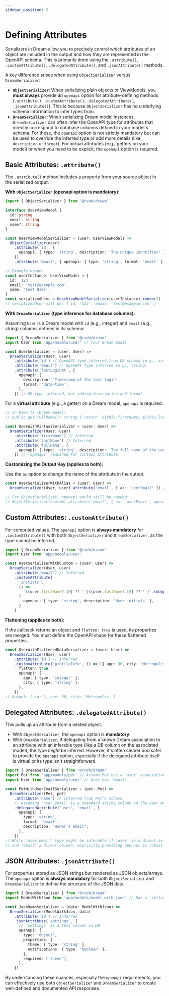 ```yaml
---
sidebar_position: 2
---
```


# Defining Attributes

Serializers in Dream allow you to precisely control which attributes of an object are included in the output and how they are represented in the OpenAPI schema. This is primarily done using the `.attribute()`, `.customAttribute()`, `.delegatedAttribute()`, and `.jsonAttribute()` methods.

A key difference arises when using `ObjectSerializer` versus `DreamSerializer`:

- **`ObjectSerializer`**: When serializing plain objects or ViewModels, you **must always** provide an `openapi` option for attribute-defining methods (`.attribute()`, `.customAttribute()`, `.delegatedAttribute()`, `.jsonAttribute()`). This is because `ObjectSerializer` has no underlying schema information to infer types from.
- **`DreamSerializer`**: When serializing Dream model instances, `DreamSerializer` can often infer the OpenAPI type for attributes that directly correspond to database columns defined in your model's schema. For these, the `openapi` option is not strictly mandatory but can be used to override the inferred type or add more details (like `description` or `format`). For virtual attributes (e.g., getters on your model) or when you need to be explicit, the `openapi` option is required.

## Basic Attributes: `.attribute()`

The `.attribute()` method includes a property from your source object in the serialized output.

**With `ObjectSerializer` (openapi option is mandatory):**

```typescript
import { ObjectSerializer } from '@rvoh/dream'

interface UserViewModel {
  id: string
  email: string
  name?: string
}

const UserViewModelSerializer = (user: UserViewModel) =>
  ObjectSerializer(user)
    .attribute('id', {
      openapi: { type: 'string', description: 'The unique identifier' },
    })
    .attribute('email', { openapi: { type: 'string', format: 'email' } })

// Example usage:
const userInstance: UserViewModel = {
  id: '123',
  email: 'test@example.com',
  name: 'Test User',
}
const serializedUser = UserViewModelSerializer(userInstance).render()
// serializedUser will be: { id: '123', email: 'test@example.com' }
```

**With `DreamSerializer` (type inference for database columns):**

Assuming `User` is a Dream model with `id` (e.g., integer) and `email` (e.g., string) columns defined in its schema:

```typescript
import { DreamSerializer } from '@rvoh/dream'
import User from 'app/models/user' // Your Dream model

const UserSerializer = (user: User) =>
  DreamSerializer(User, user)
    .attribute('id') // OpenAPI type inferred from DB schema (e.g., integer)
    .attribute('email') // OpenAPI type inferred (e.g., string)
    .attribute('lastLoginAt', {
      openapi: {
        description: 'Timestamp of the last login',
        format: 'date-time',
      },
    }) // DB type inferred, but adding description and format
```

For a **virtual attribute** (e.g., a getter) on a Dream model, `openapi` is required:

```typescript
// In User.ts (Dream model)
// public get fullName(): string { return `${this.firstName} ${this.lastName}`; }

const UserWithVirtualSerializer = (user: User) =>
  DreamSerializer(User, user)
    .attribute('firstName') // Inferred
    .attribute('lastName') // Inferred
    .attribute('fullName', {
      openapi: { type: 'string', description: 'The full name of the user.' },
    }) // `openapi` required for virtual attribute
```

**Customizing the Output Key (applies to both):**

Use the `as` option to change the name of the attribute in the output.

```typescript
const UserSerializerWithAlias = (user: User) =>
  DreamSerializer(User, user).attribute('email', { as: 'userEmail' }) // Type inferred if 'email' is a DB column

// For ObjectSerializer, openapi would still be needed:
// ObjectSerializer(userVm).attribute('email', { as: 'userEmail', openapi: { type: 'string' } });
```

## Custom Attributes: `.customAttribute()`

For computed values. The `openapi` option is **always mandatory** for `.customAttribute()` with both `ObjectSerializer` and `DreamSerializer`, as the type cannot be inferred.

```typescript
import { DreamSerializer } from '@rvoh/dream'
import User from 'app/models/user'

const UserSerializerWithCustom = (user: User) =>
  DreamSerializer(User, user)
    .attribute('email') // Inferred
    .customAttribute(
      'initials',
      () =>
        `${user.firstName?.[0] ?? ''}${user.lastName?.[0] ?? ''}`.toUpperCase(),
      {
        openapi: { type: 'string', description: 'User initials' },
      }
    )
```

**Flattening (applies to both):**

If the callback returns an object and `flatten: true` is used, its properties are merged. You must define the OpenAPI shape for these flattened properties.

```typescript
const UserWithFlattenedDataSerializer = (user: User) =>
  DreamSerializer(User, user)
    .attribute('id') // Inferred
    .customAttribute('profileInfo', () => ({ age: 30, city: 'Metropolis' }), {
      flatten: true,
      openapi: {
        age: { type: 'integer' },
        city: { type: 'string' },
      },
    })
// Output: { id: 1, age: 30, city: 'Metropolis' }
```

## Delegated Attributes: `.delegatedAttribute()`

This pulls up an attribute from a nested object.

- With `ObjectSerializer`, the `openapi` option is **mandatory**.
- With `DreamSerializer`, if delegating from a known Dream association to an attribute with an inferable type (like a DB column on the associated model), the type _might_ be inferred. However, it's often clearer and safer to provide the `openapi` option, especially if the delegated attribute itself is virtual or its type isn't straightforward.

```typescript
import { DreamSerializer } from '@rvoh/dream'
import Pet from 'app/models/pet' // Assume Pet has a 'user' association to User model
import User from 'app/models/user' // User has 'email'

const PetWithUserEmailSerializer = (pet: Pet) =>
  DreamSerializer(Pet, pet)
    .attribute('name') // Inferred from Pet's schema
    // Assuming 'user.email' is a standard string column on the User model
    .delegatedAttribute('user', 'email', {
      openapi: {
        type: 'string',
        format: 'email',
        description: "Owner's email",
      },
    })
// While 'user.email' type might be inferable if 'user' is a direct association
// and 'email' a direct column, explicitly providing openapi is robust.
```

## JSON Attributes: `.jsonAttribute()`

For properties stored as JSON strings but rendered as JSON objects/arrays. The `openapi` option is **always mandatory** for both `ObjectSerializer` and `DreamSerializer` to define the structure of the JSON data.

```typescript
import { DreamSerializer } from '@rvoh/dream'
import ModelWithJson from 'app/models/model_with_json' // Has a 'settings' text column storing JSON

const JsonDemoSerializer = (data: ModelWithJson) =>
  DreamSerializer(ModelWithJson, data)
    .attribute('id') // Inferred
    .jsonAttribute('settings', {
      // `settings` is a text column in DB
      openapi: {
        type: 'object',
        properties: {
          theme: { type: 'string' },
          notifications: { type: 'boolean' },
        },
        required: ['theme'],
      },
    })
```

By understanding these nuances, especially the `openapi` requirements, you can effectively use both `ObjectSerializer` and `DreamSerializer` to create well-defined and documented API responses.
